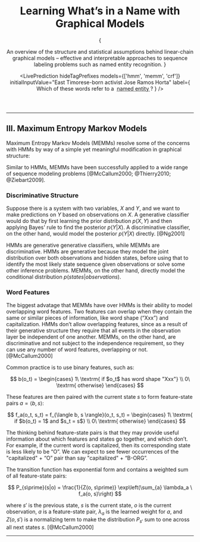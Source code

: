 

<Header>

# Learning What’s in a Name with Graphical Models

{

<Abstract>
	An overview of the structure and statistical assumptions behind linear-chain graphical
	models – effective and interpretable approaches to sequence labeling problems such as
	named entity recognition.
</Abstract>
}

<LivePrediction
	hideTagPrefixes
	models={['hmm', 'memm', 'crf']}
	initialInputValue="East Timorese-born activist Jose Ramos Horta"
	label={
		<Fragment>
			Which of these words refer to a&nbsp;
			<abbr title="A person, organization, location, or other (miscellaneous)">
				<span>named entity</span>
			</abbr>?
		</Fragment>
	}
/>

</Header>

---

## III. Maximum Entropy Markov Models

Maximum Entropy Markov Models (MEMMs) resolve some of the concerns with HMMs by way of a simple yet meaningful modification in graphical structure:

<MEMMOverviewGraph />

Similar to HMMs, MEMMs have been successfully applied to a wide range of sequence modeling problems [@McCallum2000; @Thierry2010; @Ziebart2009].

### Discriminative Structure

Suppose there is a system with two variables, $X$ and $Y$, and we want to make predictions on $Y$ based on observations on $X$. A generative classifier would do that by first learning the prior distribution $p(X, Y)$ and then applying Bayes' rule to find the posterior $p(Y|X)$. A discriminative classifier, on the other hand, would model the posterior $p(Y|X)$ directly. [@Ng2001]

HMMs are generative generative classifiers, while MEMMs are discriminative. HMMs are generative because they model the joint distribution over both observations and hidden states, before using that to identify the most likely state sequence given observations or solve some other inference problems. MEMMs, on the other hand, directly model the conditional distribution $p(states|observations)$.

<MEMMDiscriminativeGraph />

### Word Features

The biggest advatage that MEMMs have over HMMs is their ability to model overlapping word features. Two features can overlap when they contain the same or similar pieces of information, like word shape (“Xxx”) and capitalization. HMMs don’t allow overlapping features, since as a result of their generative structure they require that all events in the observation layer be independent of one another. MEMMs, on the other hand, are discriminative and not subject to the independence requirement, so they can use any number of word features, overlapping or not. [@McCallum2000]

Common practice is to use binary features, such as:

$$
b(o_t) = \begin{cases}
	1\ \textrm{ if $o_t$ has word shape "Xxx"} \\
	0\ \textrm{ otherwise}
	\end{cases}
$$

These features are then paired with the current state $s$ to form feature-state pairs $a = \langle b, s \rangle$:

$$
f_a(o_t, s_t) = f_{\langle b, s \rangle}(o_t, s_t) = \begin{cases}
	1\ \textrm{ if $b(o_t) = 1$ and $s_t = s$} \\
	0\ \textrm{ otherwise}
	\end{cases}
$$

The thinking behind feature-state pairs is that they may provide useful information about which features and states go together, and which don’t. For example, if the current word is capitalized, then its corresponding state is less likely to be “O”. We can expect to see fewer occurrences of the "capitalized" + “O” pair than say "capitalized" + “B-ORG”.

The transition function has exponential form and contains a weighted sum of all feature-state pairs:

$$
P_{s\prime}(s|o) = \frac{1}{Z(o, s\prime)} \exp\left(\sum_{a} \lambda_a \ f_a(o, s)\right)
$$

where $s\prime$ is the previous state, $s$ is the current state, $o$ is the current observation, $a$ is a feature-state pair, $\lambda_a$ is the learned weight for $a$, and $Z(o, s\prime)$ is a normalizing term to make the distribution $P_{s\prime}$ sum to one across all next states $s$. [@McCallum2000]

<MEMMFeatureBreakdown />

---

<References />
